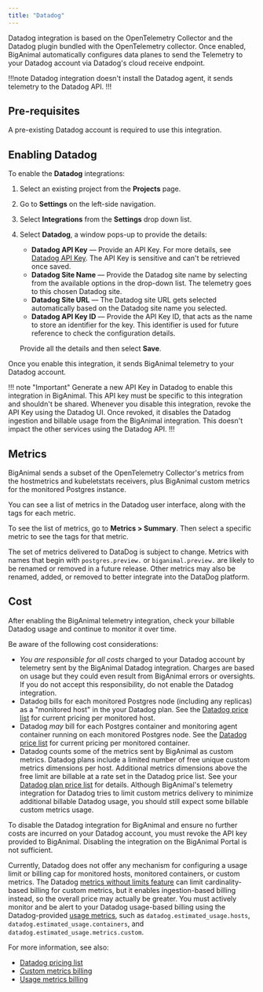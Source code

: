 ```yaml
---
title: "Datadog"
---
```


Datadog integration is based on the OpenTelemetry Collector and the Datadog plugin bundled with the OpenTelemetry collector. Once enabled, BigAnimal automatically configures data planes to send the Telemetry to your Datadog account via Datadog's cloud receive endpoint.

!!!note
Datadog integration doesn't install the Datadog agent, it sends telemetry to the Datadog API.
!!!

## Pre-requisites

A pre-existing Datadog account is required to use this integration.

## Enabling Datadog

To enable the **Datadog** integrations: 

1. Select an existing project from the **Projects** page.
2. Go to **Settings** on the left-side navigation.
3. Select **Integrations** from the **Settings** drop down list.
4. Select **Datadog**, a window pops-up to provide the details: 
   - **Datadog API Key** &mdash; Provide an API Key. For more details, see [Datadog API Key](https://docs.datadoghq.com/account_management/api-app-keys/). The API Key is sensitive and can't be retrieved once saved.
   - **Datadog Site Name** &mdash; Provide the Datadog site name by selecting from the available options in the drop-down list. The telemetry goes to this chosen Datadog site. 
   - **Datadog Site URL** &mdash; The Datadog site URL gets selected automatically based on the Datadog site name you selected. 
   - **Datadog API Key ID** &mdash; Provide the API Key ID, that acts as the name to store an identifier for the key. This identifier is used for future reference to check the configuration details.
   
   Provide all the details and then select **Save**.

Once you enable this integration, it sends BigAnimal telemetry to your Datadog account.

!!! note "Important"
Generate a new API Key in Datadog to enable this integration in BigAnimal. This API key must be specific to this integration and shouldn't be shared. Whenever you disable this integration, revoke the API Key using the Datadog UI. Once revoked, it disables the Datadog ingestion and billable usage from the BigAnimal integration. This doesn't impact the other services using the Datadog API.
!!!

## Metrics

BigAnimal sends a subset of the OpenTelemetry Collector's metrics from the hostmetrics and kubeletstats receivers, plus BigAnimal custom metrics for the monitored Postgres instance. 

You can see a list of metrics in the Datadog user interface, along with the tags for each metric. 

To see the list of metrics, go to **Metrics > Summary**. Then select a specific metric to see the tags for that metric. 

The set of metrics delivered to DataDog is subject to change. Metrics with names that begin with `postgres.preview.` or `biganimal.preview.` are likely to be renamed or removed in a future release. Other metrics may also be renamed, added, or removed to better integrate into the DataDog platform.

## Cost

After enabling the BigAnimal telemetry integration, check your billable Datadog usage and continue to monitor it over time.

Be aware of the following cost considerations:

* *You are responsible for all costs* charged to your Datadog account by telemetry sent by the BigAnimal Datadog integration. Charges are based on usage but they could even result from BigAnimal errors or oversights. If you do not accept this responsibility, do not enable the Datadog integration.
* Datadog bills for each monitored Postgres node (including any replicas) as a "monitored host" in the your Datadog plan. See the [Datadog price list](https://www.datadoghq.com/pricing/list/) for current pricing per monitored host.
* Datadog *may* bill for each Postgres container and monitoring agent container running on each monitored Postgres node. See the [Datadog price list](https://www.datadoghq.com/pricing/list/) for current pricing per monitored container.
* Datadog counts some of the metrics sent by BigAnimal as custom metrics. Datadog plans include a limited number of free unique custom metrics dimensions per host. Additional metrics dimensions above the free limit are billable at a rate set in the Datadog price list. See your [Datadog plan price list](https://www.datadoghq.com/pricing/list/) for details. Although BigAnimal's telemetry integration for Datadog tries to limit custom metrics delivery to minimize additional billable Datadog usage, you should still expect some billable custom metrics usage.

To disable the Datadog integration for BigAnimal and ensure no further costs are incurred on your Datadog account, you must revoke the API key provided to BigAnimal. Disabling the integration on the BigAnimal Portal is not sufficient.

Currently, Datadog does not offer any mechanism for configuring a usage limit or billing cap for monitored hosts, monitored containers, or custom metrics. The Datadog [metrics without limits feature](https://docs.datadoghq.com/metrics/metrics-without-limits/) can limit cardinality-based billing for custom metrics, but it enables ingestion-based billing instead, so the overall price may actually be greater. You must actively monitor and be alert to your Datadog usage-based billing using the Datadog-provided [usage metrics](https://docs.datadoghq.com/account_management/billing/usage_metrics/), such as `datadog.estimated_usage.hosts`, `datadog.estimated_usage.containers`, and `datadog.estimated_usage.metrics.custom`.

For more information, see also:
- [Datadog pricing list](https://www.datadoghq.com/pricing/list/)
- [Custom metrics billing](https://docs.datadoghq.com/account_management/billing/custom_metrics/?tab=countrate#counting-custom-metrics)
- [Usage metrics billing](https://docs.datadoghq.com/account_management/billing/usage_metrics/)